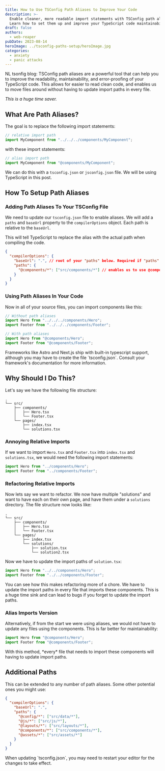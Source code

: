 ---
title: How to Use TSConfig Path Aliases to Improve Your Code
description: >-
  Enable cleaner, more readable import statements with TSConfig path aliases.
  Learn how to set them up and improve your TypeScript code maintainability.
draft: false
authors:
  - web-reaper
pubDate: 2023-08-14
heroImage: ../tsconfig-paths-setup/heroImage.jpg
categories:
  - anxiety
  - panic attacks
---
NL tsonfig blog:
TSConfig path aliases are a powerful tool that can help you to improve the readability, maintainability, and error-proofing of your TypeScript code. This allows for easier to read clean code, and enables us to move files around without having to update import paths in every file.

*This is a huge time saver.*

## What Are Path Aliases?

The goal is to replace the following import statements:

```ts
// relative import path
import MyComponent from "../../../components/MyComponent";
```

with these import statements:

```ts
// alias import path
import MyComponent from "@components/MyComponent";
```

We can do this with a `tsconfig.json` or `jsconfig.json` file. We will be using TypeScript in this post.

## How To Setup Path Aliases

### Adding Path Aliases To Your TSConfig File

We need to update our `tsconfig.json` file to enable aliases. We will add a `paths` and `baseUrl` property to the `compilerOptions` object. Each path is relative to the `baseUrl`.

This will tell TypeScript to replace the alias with the actual path when compiling the code.

```json
{
  "compilerOptions": {
    "baseUrl": ".", // root of your "paths" below. Required if "paths" is defined
    "paths": {
      "@components/*": ["src/components/*"] // enables us to use @components/MyComponent
    }
  }
}
```

### Using Path Aliases In Your Code

Now in all of your source files, you can import components like this:

```ts
// Without path aliases
import Hero from "../../../components/Hero";
import Footer from "../../../components/Footer";

// With path aliases
import Hero from "@components/Hero";
import Footer from "@components/Footer";
```

<Admonition variant="info">
  Frameworks like Astro and Next.js ship with built-in typescript support,
  although you may have to create the file `tsconfig.json`. Consult your
  framework's documentation for more information.
</Admonition>

## Why Should I Do This?

Let's say we have the following file structure:

```
.
└── src/
    ├── components/
    │   ├── Hero.tsx
    │   └── Footer.tsx
    └── pages/
        ├── index.tsx
        └── solutions.tsx
```

### Annoying Relative Imports

If we want to import `Hero.tsx` and `Footer.tsx` into `index.tsx` and `solutions.tsx`, we would need the following import statements:

```ts
import Hero from "../components/Hero";
import Footer from "../components/Footer";
```

### Refactoring Relative Imports

Now lets say we want to refactor. We now have multiple "solutions" and want to have each on their own page, and have them under a `solutions` directory. The file structure now looks like:

```
.
└── src/
    ├── components/
    │   ├── Hero.tsx
    │   └── Footer.tsx
    └── pages/
        ├── index.tsx
        └── solutions/
            ├── solution.tsx
            └── solution2.tsx
```

Now we have to update the import paths of `solution.tsx`:

```ts
import Hero from "../../components/Hero";
import Footer from "../../components/Footer";
```

You can see how this makes refactoring more of a chore. We have to update the import paths in every file that imports these components. This is a huge time sink and can lead to bugs if you forget to update the import paths.

### Alias Imports Version

Alternatively, if from the start we were using aliases, we would not have to update any files using the components. This is far better for maintainability:

```ts
import Hero from "@components/Hero";
import Footer from "@components/Footer";
```

<Admonition variant="info">
  With this method, *every* file that needs to import these components will
  having to update import paths.
</Admonition>

## Additional Paths

This can be extended to any number of path aliases. Some other potential ones you might use:

```json
{
  "compilerOptions": {
    "baseUrl": ".",
    "paths": {
      "@config/*": ["src/data/*"],
      "@js/*": ["src/js/*"],
      "@layouts/*": ["src/layouts/*"],
      "@components/*": ["src/components/*"],
      "@assets/*": ["src/assets/*"]
    }
  }
}
```

<Admonition variant="tip">
  When updating `tsconfig.json`, you may need to restart your editor for the
  changes to take effect.
</Admonition>
